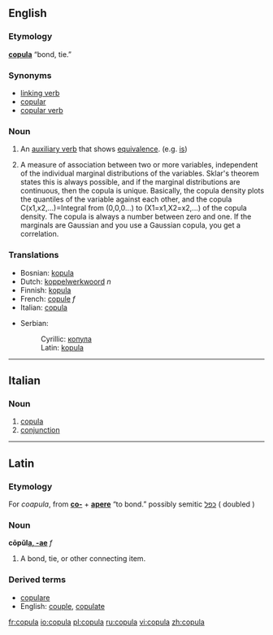 ==English==

===Etymology===
{{L.}} '''[[#Latin|copula]]''' “bond, tie.”

===Synonyms===
*[[linking verb]]
*[[copular]]
*[[copular verb]]

===Noun===
{{en-noun}}

# {{grammar}} An [[auxiliary verb]] that shows [[equivalence]].  (e.g. [[is]])
# {{statistics}} A measure of association between two or more variables, independent of the individual marginal distributions of the variables.  Sklar's theorem states this is always possible, and if the marginal distributions are continuous, then the copula is unique.  Basically, the copula density plots the quantiles of the variable against each other, and the copula C(x1,x2,...)=Integral from (0,0,0...) to (X1=x1,X2=x2,...) of the copula density.  The copula is always a number between zero and one.  If the marginals are Gaussian and you use a Gaussian copula, you get a correlation. 

===Translations===
{{top}}
*Bosnian: [[kopula#Bosnian|kopula]] {{f}}
*Dutch: [[koppelwerkwoord]] ''n''
*Finnish: [[kopula]]
*French: [[copule]] ''f''
*Italian: [[copula#Italian|copula]] {{f}}
{{mid}}
*Serbian:
*:Cyrillic: [[копула#Serbian|копула]] {{m}}
*:Latin: [[kopula#Serbian|kopula]] {{m}}
{{bottom}}

----

==Italian==

===Noun===
{{it-noun|copul|f|a|e}}

# [[copula#English|copula]]
# [[conjunction]]

----

==Latin==
===Etymology===
For ''coapula'', from '''[[co-]]''' + '''[[apere]]''' “to bond.” 
possibly semitic [[כפל]] ( doubled )

===Noun===
'''cōpŭl[[Wiktionary Appendix:Latin first declension|a, -ae]]''' ''f''
# A bond, tie, or other connecting item.

===Derived terms===
* [[copulare]]
* English: [[couple]], [[copulate]]

[[fr:copula]]
[[io:copula]]
[[pl:copula]]
[[ru:copula]]
[[vi:copula]]
[[zh:copula]]
